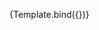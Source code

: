 

<Meta
  title="landing-page/Cards"
  component={Cards}
/>


<Canvas>
  <Story name="cards"
    args={[{ id: 1, value: 'card1' }, { id: 2, value: 'card2' }]}
    argTypes={{
      onClick: { action: 'click' },
    }}
  >
    {Template.bind({})}
  </Story>
</Canvas>
